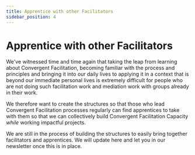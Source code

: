 ```yaml
---
title: Apprentice with other Facilitators
sidebar_position: 4
---
```


# Apprentice with other Facilitators

We've witnessed time and time again that taking the leap from learning about Convergent Facilitation, becoming familiar with the process and principles and bringing it into our daily lives to applying it in a context that is beyond our immediate personal lives is extremely difficult for people who are not doing such facilitation work and mediation work with groups already in their work.

We therefore want to create the structures so that those who lead Convergent Facilitation processes regularly can find apprentices to take with them so that we can collectively build Convergent Facilitation Capacity *while* working impactful projects.

We are still in the process of building the structures to easily bring together facilitators and apprentices. We will update here and let you in our newsletter once this is in place. 
